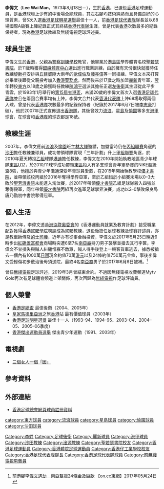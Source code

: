 {{Otheruses|subject=足球運動員|other=其他同名人物|李偉文 (消歧義)}}
{{Infobox football biography
| name           = 李偉文 <br> Lee Wai Man
| image          = Leewaiman18.JPG
| image_size     = 240px
| fullname       = 李偉文
| nickname       = 偉文
| birth_date     = {{birth date and age|1973|8|18}}
| birth_place    = {{HKG-1959}}
| height         = {{height|m=1.78}}
| position       = [[中堅|中堅]]、[[左後衛|左後衛]]
| currentclub    = 已退役
| clubnumber     = 
| youthyears     =
| youthclubs     = 
| years1 = 1991–1994
| clubs1 = [[東方足球隊|東方]]
| caps1  = 
| goals1 = 
| years2 = 1994–1996
| clubs2 = [[香港流浪足球會|流浪]]
| caps2  = 
| goals2 = 
| years3 = 1996–1997
| clubs3 = [[星島體育會|星島]]
| caps3  = 
| goals3 = 
| years4 = 1997–2007
| clubs4 = [[愉園體育會|愉園]] 
| caps4  = 
| goals4 = 
| years5 = 2007–2010
| clubs5 = [[沙田體育會足球隊|沙田]]
| caps5  = 
| goals5 = 
| nationalyears1 = 1991–1992
| nationalteam1  = [[香港奧運足球代表隊|香港U23]]
| nationalcaps1  = 1
| nationalgoals1 = 0
| nationalyears2 = 1993–2006
| nationalteam2  = [[香港足球代表隊|香港]]
| nationalcaps2  = 68
| nationalgoals2 = 2
| manageryears1  = 2007–2009
| managerclubs1  = [[沙田體育會足球隊|沙田]]（球員兼教練）
| manageryears2  = 2010
| managerclubs2  = [[淦源足球會|港迪]]
}}

'''李偉文'''（'''Lee Wai Man'''，1973年8月18日－），生於[[香港|香港]]，已退役[[香港|香港]]足球運動員，是[[香港|香港]]球壇上少有的中後場全能球員，其左右腳均技術純熟而且具備良好的心理質素，曾5次入選[[香港足球明星選舉|香港足球明星選舉]]最佳十一人，前[[香港足球代表隊|香港足球代表隊]]隊長並以68場國際A級賽上陣紀錄正式其終結[[香港足球代表隊|香港代表隊]]生涯，曾是代表[[香港足球代表隊|香港]]次數最多的紀錄保持者，現為[[香港|香港]]足球教練及無綫電視足球評述員。

==球員生涯==
李偉文生於[[香港|香港]]，父親為[[警察訓練學校|警察訓練學校]]教官，他畢業於[[港島區|港島區]]學界體育名校[[聖若瑟書院|聖若瑟書院]]，於11歲時獲得[[銀禧體育中心|銀禧體育中心]]選出進行職業訓練，由於擁有天份很快就獲時任教練[[黎新祥|黎新祥]]安排與[[丘建威|丘建威]]隨大兩年的[[歐偉倫|歐偉倫]]及[[譚兆偉|譚兆偉]]等一同操練，李偉文本來打算於畢業後跟從父親投考加入[[香港警務處|香港警務處]]，然而後來於17歲之時加盟[[花花足球會|麗新]]青年軍，翌年轉投[[東方足球隊|東方]]以18歲之齡獲時任教練[[陳鴻平|陳鴻平]]選派其擔任正選[[左後衛|左後衛]]其生涯從此平步青雲，於1993年1月舉行的[[省港盃|第15屆省港盃]]，未滿20歲的李偉文首次入選[[香港足球代表隊|香港足球代表隊]]並且在兩回合賽事均有上陣，李偉文合共代表[[香港足球代表隊|香港代表隊]]上陣68場取得兩個入球，曾是代表[[香港足球代表隊|香港隊]]次數最多的紀錄保持者（紀錄於2017年6月7日被[[李志豪_(足球運動員)|李志豪]]打破），他於2007年正式宣佈退出[[香港足球代表隊|香港隊]]，其後曾效力[[香港流浪足球會|流浪]]、[[星島體育會|星島]]及[[愉園體育會|愉園]]等多支[[港甲|港甲]]球會，在球會和[[香港足球代表隊|香港隊]]的球衣都是18號。

==教練生涯==
2007年，李偉文應前[[香港流浪足球會|流浪]]及[[愉園體育會|愉園]]班主[[林大輝|林大輝]]邀請，加盟當時仍在[[香港丙組(地區)足球聯賽|丙組聯賽]]角逐的[[沙田體育會足球隊|沙田]]擔任教練兼球員，成功帶領球隊實現「三年計劃」升上[[香港甲組足球聯賽|甲組聯賽]]角逐，於2010年夏天轉投[[香港乙組足球聯賽|乙組]]球隊[[淦源足球會|港迪]]擔任教練，李偉文在2010年開始執教地區青少年球隊[[東區體育會|東區U17]]，於2010/11球季成功帶領[[東區體育會|東區]]殺入有多支球會青年軍參賽的NIKE超級盃8強，他擅於與青少年溝通深受年青球員愛戴，在2015年開始執教學校[[優才（楊殷有娣）書院|優才書院]]，並帶領該校丙組於2016年奪得學界亞軍，至於乙組惜於小組賽末場以0–3大敗於[[聖芳濟書院_(香港)|聖芳濟書院]]未能進入淘汰賽，於2017年帶領[[優才（楊殷有娣）書院|優才書院]]乙組足球隊殺入四強並奪得殿軍，同年帶領[[優才（楊殷有娣）書院|優才書院]]丙組再次進軍足球學界決賽，成功以2–0擊敗保良局唐乃勤初中書院奪得冠軍。

==個人生活==
在2012年，李偉文透過[[中國香港體育協會暨奧林匹克委員會|港協暨奧委會]]的《香港運動員就業及教育計劃》接受職業配對獲得[[香港駕駛學院|香港駕駛學院]]聘請成為駕駛教練，退役後擔任足球教練及球賽評述員，亦是教車師傅及[[的士司機|的士司機]]，近年亦有從事金融投資，李偉文於2017年5月25日晚近9時步出[[紅磡|紅磡]][[置富都會|置富都會]]商場時突遭6至7名[[南亞裔|南亞裔]]持刀男子襲擊並搶去其行李篋，李偉文不甘損失與賊人糾纏惟寡不敵眾，賊人得手後登上一輛客貨車逃去，據悉被搶去一個內有1000萬[[日圓|日圓]]現金約值70萬[[港元|港元]]以及24條約值750萬元金條，事後李偉文受輕傷初步敷治後毋須送院，最終4名[[南亞裔|南亞裔]]男子於2017年6月6日被補。<ref>[http://hk.on.cc/hk/bkn/cnt/news/20170524/bkn-20170524214805776-0524_00822_001.html 前港腳李偉文遇劫　南亞幫擸24條金及巨款] {{Wayback|url=http://hk.on.cc/hk/bkn/cnt/news/20170524/bkn-20170524214805776-0524_00822_001.html |date=20180823105631 }} 【on.cc東網】2017年05月24日</ref>

曾任[[無綫電視|無綫電視]]足球評述，2019年3月曾結束合約。不過因無綫電視收費頻道Mytv Gold再次有足球體育頻道上架關係，再次回歸為[[無綫電視|無綫電視]]作足球評論員。

==個人榮譽==
* [[香港足總盃|香港足總盃]] 最佳後衛（2004、2005年）					
* [[皇家馬德里|皇家馬德里]][[亞洲|亞洲]]之旅[[香港|香港]]站 最有價值球員（2003年）
* [[香港足球明星選舉|香港足球明星選舉]] 最佳十一人（1993–94、1994–95、2003–04、2004–05、2005–06季度）
* [[香港傑出運動員選舉|香港傑出運動員選舉]] 傑出青少年運動（1991、2003年）

==電視劇==
* [[三個女人一個「因」|三個女人一個「因」]]

==參考資料==
{{reflist}}

==外部連結==
* [http://www.hkfa.com/zh-hk/player_view.php?player_id=102 香港足球總會網頁球員註冊資料] {{Wayback|url=http://www.hkfa.com/zh-hk/player_view.php?player_id=102 |date=20130329043446 }}

{{DEFAULTSORT:Lee Wai Man}}
[[Category:李姓|Category:李姓]]
[[Category:足球後衛|Category:足球後衛]]
[[Category:麗新球員|Category:麗新球員]]
[[category:東方球員|category:東方球員]]
[[category:流浪球員|category:流浪球員]]
[[category:星島球員|category:星島球員]]
[[category:愉園球員|category:愉園球員]]
[[category:沙田球員|category:沙田球員]]
[[Category:港甲球員|Category:港甲球員]]
[[Category:沙田教練|Category:沙田教練]]
[[Category:淦源教練|Category:淦源教練]]
[[Category:聖若瑟書院校友|Category:聖若瑟書院校友]]
[[Category:香港足球運動員|Category:香港足球運動員]]
[[Category:香港體院足球運動員|Category:香港體院足球運動員]]
[[Category:香港仔工業學校校友|Category:香港仔工業學校校友]]
[[Category:香港足球代表隊隊長|Category:香港足球代表隊隊長]]
[[Category:香港足球代表隊球員|Category:香港足球代表隊球員]]
[[Category:前無綫電視男藝員|Category:前無綫電視男藝員]]